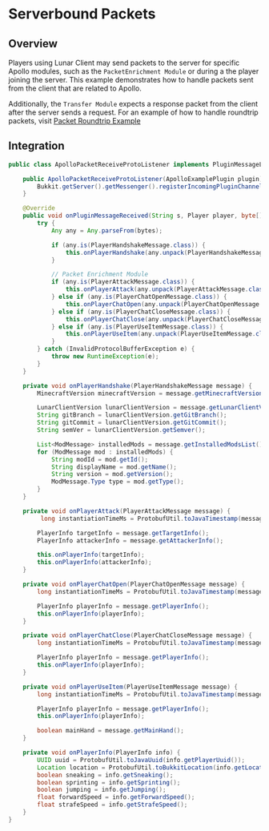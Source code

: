 # Serverbound Packets

## Overview

Players using Lunar Client may send packets to the server for specific Apollo modules, such as the `PacketEnrichment Module` or during a the player joining the server. This example demonstrates how to handle packets sent from the client that are related to Apollo.

Additionally, the `Transfer Module` expects a response packet from the client after the server sends a request. For an example of how to handle roundtrip packets, visit [Packet Roundtrip Example](apollo/developers/lightweight/protobuf/roundtrip-packets)

## Integration

```java
public class ApolloPacketReceiveProtoListener implements PluginMessageListener {

    public ApolloPacketReceiveProtoListener(ApolloExamplePlugin plugin) {
        Bukkit.getServer().getMessenger().registerIncomingPluginChannel(plugin, "lunar:apollo", this);
    }

    @Override
    public void onPluginMessageReceived(String s, Player player, byte[] bytes) {
        try {
            Any any = Any.parseFrom(bytes);

            if (any.is(PlayerHandshakeMessage.class)) {
                this.onPlayerHandshake(any.unpack(PlayerHandshakeMessage.class));
            }

            // Packet Enrichment Module
            if (any.is(PlayerAttackMessage.class)) {
                this.onPlayerAttack(any.unpack(PlayerAttackMessage.class));
            } else if (any.is(PlayerChatOpenMessage.class)) {
                this.onPlayerChatOpen(any.unpack(PlayerChatOpenMessage.class));
            } else if (any.is(PlayerChatCloseMessage.class)) {
                this.onPlayerChatClose(any.unpack(PlayerChatCloseMessage.class));
            } else if (any.is(PlayerUseItemMessage.class)) {
                this.onPlayerUseItem(any.unpack(PlayerUseItemMessage.class));
            }
        } catch (InvalidProtocolBufferException e) {
            throw new RuntimeException(e);
        }
    }

    private void onPlayerHandshake(PlayerHandshakeMessage message) {
        MinecraftVersion minecraftVersion = message.getMinecraftVersion();

        LunarClientVersion lunarClientVersion = message.getLunarClientVersion();
        String gitBranch = lunarClientVersion.getGitBranch();
        String gitCommit = lunarClientVersion.getGitCommit();
        String semVer = lunarClientVersion.getSemver();

        List<ModMessage> installedMods = message.getInstalledModsList();
        for (ModMessage mod : installedMods) {
            String modId = mod.getId();
            String displayName = mod.getName();
            String version = mod.getVersion();
            ModMessage.Type type = mod.getType();
        }
    }

    private void onPlayerAttack(PlayerAttackMessage message) {
         long instantiationTimeMs = ProtobufUtil.toJavaTimestamp(message.getPacketInfo().getInstantiationTime());

        PlayerInfo targetInfo = message.getTargetInfo();
        PlayerInfo attackerInfo = message.getAttackerInfo();

        this.onPlayerInfo(targetInfo);
        this.onPlayerInfo(attackerInfo);
    }

    private void onPlayerChatOpen(PlayerChatOpenMessage message) {
        long instantiationTimeMs = ProtobufUtil.toJavaTimestamp(message.getPacketInfo().getInstantiationTime());

        PlayerInfo playerInfo = message.getPlayerInfo();
        this.onPlayerInfo(playerInfo);
    }

    private void onPlayerChatClose(PlayerChatCloseMessage message) {
        long instantiationTimeMs = ProtobufUtil.toJavaTimestamp(message.getPacketInfo().getInstantiationTime());

        PlayerInfo playerInfo = message.getPlayerInfo();
        this.onPlayerInfo(playerInfo);
    }

    private void onPlayerUseItem(PlayerUseItemMessage message) {
        long instantiationTimeMs = ProtobufUtil.toJavaTimestamp(message.getPacketInfo().getInstantiationTime());

        PlayerInfo playerInfo = message.getPlayerInfo();
        this.onPlayerInfo(playerInfo);

        boolean mainHand = message.getMainHand();
    }

    private void onPlayerInfo(PlayerInfo info) {
        UUID uuid = ProtobufUtil.toJavaUuid(info.getPlayerUuid());
        Location location = ProtobufUtil.toBukkitLocation(info.getLocation());
        boolean sneaking = info.getSneaking();
        boolean sprinting = info.getSprinting();
        boolean jumping = info.getJumping();
        float forwardSpeed = info.getForwardSpeed();
        float strafeSpeed = info.getStrafeSpeed();
    }
}
```
